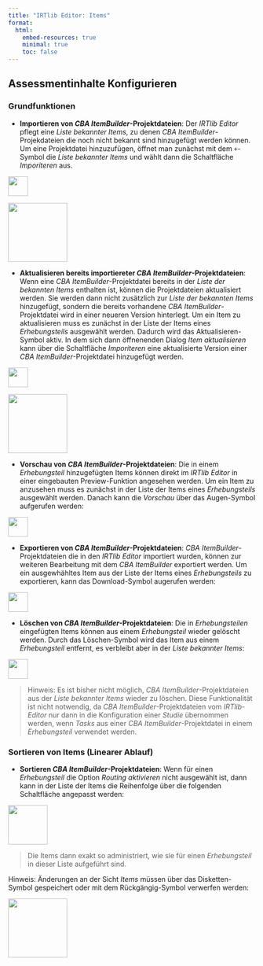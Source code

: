 ```yaml
---
title: "IRTlib Editor: Items"
format:
  html:
    embed-resources: true
    minimal: true 
    toc: false
---
```


## Assessmentinhalte Konfigurieren

### Grundfunktionen

* **Importieren von *CBA ItemBuilder*-Projektdateien**: Der *IRTlib Editor* pflegt eine *Liste bekannter Items*, zu denen *CBA ItemBuilder*-Projekdateien die noch nicht bekannt sind hinzugefügt werden können. Um eine Projektdatei hinzuzufügen, öffnet man zunächst mit dem `+`-Symbol die *Liste bekannter Items* und wählt dann die Schaltfläche *Imporiteren* aus. 
 
![](img/screenshot-add-project-plus-icon.png){width="40" fig-align="left"}

![](img/screenshot-import-items-button-01.png){width="120" fig-align="left"}


* **Aktualisieren bereits importiereter *CBA ItemBuilder*-Projektdateien**: Wenn eine *CBA ItemBuilder*-Projektdatei bereits in der *Liste der bekannten Items* enthalten ist, können die Projektdateien aktualisiert werden. Sie werden dann nicht zusätzlich zur *Liste der bekannten Items* hinzugefügt, sondern die bereits vorhandene *CBA ItemBuilder*-Projektdatei wird in einer neueren Version hinterlegt. Um ein Item zu aktualisieren muss es zunächst in der Liste der Items eines *Erhebungsteils* ausgewählt werden. Dadurch wird das Aktualisieren-Symbol aktiv. In dem sich dann öffnenenden Dialog *Item aktualisieren* kann über die Schaltfläche *Imporiteren* eine aktualisierte Version einer *CBA ItemBuilder*-Projektdatei hinzugefügt werden. 

![](img/screenshot-update-item-icon-01.png){width="40" fig-align="left"}

![](img/screenshot-import-items-button-01.png){width="120" fig-align="left"}


* **Vorschau von *CBA ItemBuilder*-Projektdateien**: Die in einem *Erhebungsteil* hinzugefügten Items können direkt im *IRTlib Editor* in einer eingebauten Preview-Funktion angesehen werden. Um ein Item zu anzusehen muss es zunächst in der Liste der Items eines *Erhebungsteils* ausgewählt werden. Danach kann die *Vorschau* über das Augen-Symbol aufgerufen werden:

![](img/screenshot-preview-icon-01.png){width="40" fig-align="left"}


* **Exportieren von *CBA ItemBuilder*-Projektdateien**: *CBA ItemBuilder*-Projektdateien die in den *IRTlib Editor* importiert wurden, können zur weiteren Bearbeitung mit dem *CBA ItemBuilder* exportiert werden. Um ein ausgewhähltes Item aus der Liste der Items eines *Erhebungsteils* zu exportieren, kann das Download-Symbol augerufen werden:

![](img/screenshot-download-item-icon-01.png){width="40" fig-align="left"}

* **Löschen von *CBA ItemBuilder*-Projektdateien**: Die in *Erhebungsteilen* eingefügten Items können aus einem *Erhebungsteil* wieder gelöscht werden. Durch das Löschen-Symbol wird das Item aus einem *Erhebungsteil* entfernt, es verbleibt aber in der *Liste bekannter Items*:

![](img/screenshot-delete-item-icon-01.png){width="40" fig-align="left"}

> Hinweis: Es ist bisher nicht möglich, *CBA ItemBuilder*-Projektdateien aus der *Liste bekannter Items* wieder zu löschen. Diese Funktionalität ist nicht notwendig, da *CBA ItemBuilder*-Projektdateien vom *IRTlib-Editor* nur dann in die Konfiguration einer *Studie* übernommen werden, wenn *Tasks* aus einer  *CBA ItemBuilder*-Projektdatei in einem *Erhebungsteil* verwendet werden. 


### Sortieren von Items (Linearer Ablauf)

* **Sortieren *CBA ItemBuilder*-Projektdateien**: Wenn für einen *Erhebungsteil* die Option *Routing aktivieren* nicht ausgewählt ist, dann kann in der Liste der Items die Reihenfolge über die folgenden Schaltfläche angepasst werden:

![](img/screenshot-sort-items-icon-01.png){width="80" fig-align="left"}

> Die Items dann exakt so administriert, wie sie für einen *Erhebungsteil* in dieser Liste aufgeführt sind.


Hinweis: Änderungen an der Sicht *Items* müssen über das Disketten-Symbol gespeichert oder mit dem Rückgängig-Symbol verwerfen werden:

![](img/screenshot-icons-undo-and-save-01.png){width="120" fig-align="left"}



